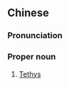 {{also|土卫三}}
==Chinese==
{{zh-forms|s=土卫三}}
{{wikipedia|lang=zh}}

===Pronunciation===
{{zh-pron
|m=Tǔwèisān
|cat=pn
}}

===Proper noun===
{{zh-proper noun}}

# {{lb|zh|astronomy}} [[Tethys]]